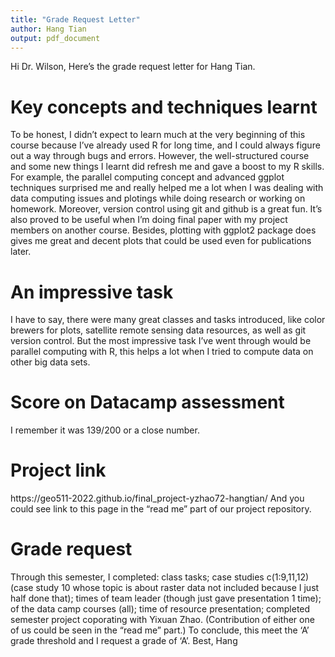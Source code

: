 ```yaml
---
title: "Grade Request Letter"
author: Hang Tian
output: pdf_document
---
```

Hi Dr. Wilson, \newline
\newline
Here's the grade request letter for Hang Tian.

# Key concepts and techniques learnt
To be honest, I didn't expect to learn much at the very beginning of this course because I've already used R for long time, and I could always figure out a way through bugs and errors. \newline
\newline
However, the well-structured course and some new things I learnt did refresh me and gave a boost to my R skills. For example, the parallel computing concept and advanced ggplot techniques surprised me and really helped me a lot when I was dealing with data computing issues and plotings while doing research or working on homework. Moreover, version control using git and github is a great fun. It's also proved to be useful when I'm doing final paper with my project members on another course. Besides, plotting with ggplot2 package does gives me great and decent plots that could be used even for publications later. 

# An impressive task
I have to say, there were many great classes and tasks introduced, like color brewers for plots, satellite remote sensing data resources, as well as git version control. But the most impressive task I've went through would be parallel computing with R, this helps a lot when I tried to compute data on other big data sets.

# Score on Datacamp assessment
I remember it was 139/200 or a close number.

# Project link
https://geo511-2022.github.io/final_project-yzhao72-hangtian/ \newline
And you could see link to this page in the "read me" part of our project repository.

# Grade request
Through this semester, I completed: \newline
12 class tasks; \newline
11 case studies c(1:9,11,12) (case study 10 whose topic is about raster data not included because I just half done that); \newline
3 times of team leader (though just gave presentation 1 time); \newline
9 of the data camp courses (all); \newline
1 time of resource presentation; \newline
1 completed semester project coporating with Yixuan Zhao. (Contribution of either one of us could be seen in the "read me" part.)
\newline
\newline
To conclude, this meet the 'A' grade threshold and I request a grade of 'A'.
\newline
\newline
\newline
\newline
Best, \newline
Hang

